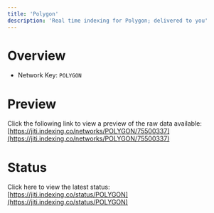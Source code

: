 ```yaml
---
title: 'Polygon'
description: 'Real time indexing for Polygon; delivered to you'
---
```


# Overview
- Network Key: `POLYGON`

# Preview
Click the following link to view a preview of the raw data available: [https://jiti.indexing.co/networks/POLYGON/75500337](https://jiti.indexing.co/networks/POLYGON/75500337)

# Status
Click here to view the latest status: [https://jiti.indexing.co/status/POLYGON](https://jiti.indexing.co/status/POLYGON)
